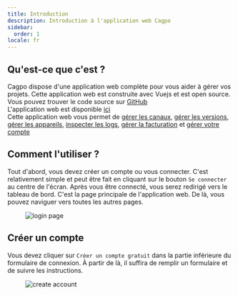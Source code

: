 ```yaml
---
title: Introduction
description: Introduction à l'application web Cagpo
sidebar:
  order: 1
locale: fr
---
```


## Qu'est-ce que c'est ?

Cagpo dispose d'une application web complète pour vous aider à gérer vos projets. Cette application web est construite avec Vuejs et est open source. Vous pouvez trouver le code source sur [GitHub](https://github.com/Cap-go/capgo/tree/main/src/) \
L'application web est disponible [ici](https://web.capgo.app/) \
Cette application web vous permet de [gérer les canaux](/docs/webapp/channels/), [gérer les versions](/docs/webapp/bundles/), [gérer les appareils](/docs/webapp/devices/), [inspecter les logs](/docs/webapp/logs/), [gérer la facturation](/docs/webapp/settings/) et [gérer votre compte](/docs/webapp/settings/)

## Comment l'utiliser ?

Tout d'abord, vous devez créer un compte ou vous connecter. C'est relativement simple et peut être fait en cliquant sur le bouton `Se connecter` au centre de l'écran. Après vous être connecté, vous serez redirigé vers le tableau de bord. C'est la page principale de l'application web. De là, vous pouvez naviguer vers toutes les autres pages.

<figure><img src="/login.webp" alt="login page" /><figcaption></figcaption></figure>

## Créer un compte

Vous devez cliquer sur `Créer un compte gratuit` dans la partie inférieure du formulaire de connexion. À partir de là, il suffira de remplir un formulaire et de suivre les instructions.

<figure><img src="/create-account.webp" alt="create account" /><figcaption></figcaption></figure>
